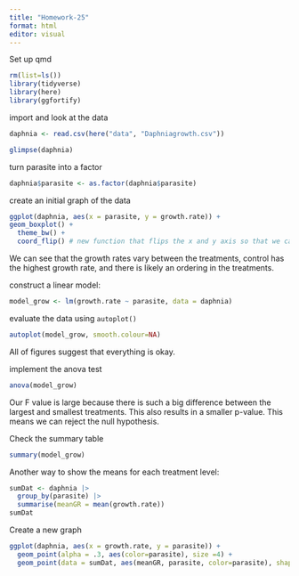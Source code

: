 ```yaml
---
title: "Homework-25"
format: html
editor: visual
---
```


Set up qmd
```r
rm(list=ls())
library(tidyverse)
library(here)
library(ggfortify)
```

import and look at the data
```r
daphnia <- read.csv(here("data", "Daphniagrowth.csv"))

glimpse(daphnia)
```

turn parasite into a factor
```r
daphnia$parasite <- as.factor(daphnia$parasite)
```


create an initial graph of the data
```r
ggplot(daphnia, aes(x = parasite, y = growth.rate)) +
geom_boxplot() +
  theme_bw() + 
  coord_flip() # new function that flips the x and y axis so that we can see the full parasite name
```

We can see that the growth rates vary between the treatments, control has the highest growth rate, and there is likely an ordering in the treatments.

construct a linear model:
```r
model_grow <- lm(growth.rate ~ parasite, data = daphnia)
```

evaluate the data using `autoplot()`
```r
autoplot(model_grow, smooth.colour=NA)
```
All of figures suggest that everything is okay.


implement the anova test
```r
anova(model_grow)
```
Our F value is large because there is such a big difference between the largest and smallest treatments. This also results in a smaller p-value. This means we can reject the null hypothesis.


Check the summary table
```r
summary(model_grow)
```

Another way to show the means for each treatment level:
```r
sumDat <- daphnia |> 
  group_by(parasite) |> 
  summarise(meanGR = mean(growth.rate))
sumDat
```

Create a new graph
```r
ggplot(daphnia, aes(x = growth.rate, y = parasite)) +
  geom_point(alpha = .3, aes(color=parasite), size =4) +
  geom_point(data = sumDat, aes(meanGR, parasite, color=parasite), shape = "diamond", size = 8)
```

